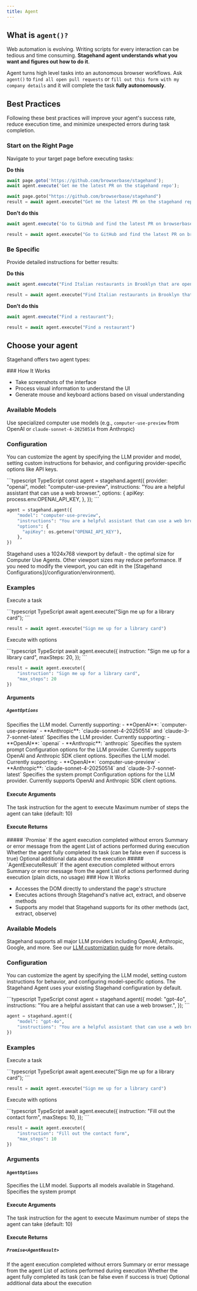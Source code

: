 ```yaml
---
title: Agent
---
```


## What is `agent()?`

Web automation is evolving. Writing scripts for every interaction can be tedious and time consuming. **Stagehand agent understands what you want and figures out how to do it**.

Agent turns high level tasks into an autonomous browser workflows. Ask `agent()` to `find all open pull requests` or `fill out this form with my company details` and it will complete the task **fully autonomously**.

## Best Practices

Following these best practices will improve your agent's success rate, reduce execution time, and minimize unexpected errors during task completion.
### Start on the Right Page
Navigate to your target page before executing tasks:

**Do this**
<CodeGroup>
```typescript TypeScript
await page.goto('https://github.com/browserbase/stagehand');
await agent.execute('Get me the latest PR on the stagehand repo');
```

```python Python
await page.goto("https://github.com/browserbase/stagehand")
result = await agent.execute("Get me the latest PR on the stagehand repo")
```
</CodeGroup>

**Don't do this**
<CodeGroup>
```typescript TypeScript
await agent.execute('Go to GitHub and find the latest PR on browserbase/stagehand');
```

```python Python
result = await agent.execute("Go to GitHub and find the latest PR on browserbase/stagehand")
```
</CodeGroup>

### Be Specific
Provide detailed instructions for better results:

**Do this**
<CodeGroup>
```typescript TypeScript
await agent.execute("Find Italian restaurants in Brooklyn that are open after 10pm and have outdoor seating");
```

```python Python
result = await agent.execute("Find Italian restaurants in Brooklyn that are open after 10pm and have outdoor seating")
```
</CodeGroup>

**Don't do this**
<CodeGroup>
```typescript TypeScript
await agent.execute("Find a restaurant");
```

```python Python
result = await agent.execute("Find a restaurant")
```
</CodeGroup>

## Choose your agent

Stagehand offers two agent types:

<Tabs>
<Tab title="Computer Use Agent">
### How It Works

- Take screenshots of the interface
- Process visual information to understand the UI
- Generate mouse and keyboard actions based on visual understanding

### Available Models

Use specialized computer use models (e.g., `computer-use-preview` from OpenAI or `claude-sonnet-4-20250514` from Anthropic)

### Configuration

You can customize the agent by specifying the LLM provider and model, setting custom instructions for behavior, and configuring provider-specific options like API keys.

<CodeGroup>
```typescript TypeScript
const agent = stagehand.agent({
  provider: "openai",
  model: "computer-use-preview",
  instructions: "You are a helpful assistant that can use a web browser.",
  options: {
    apiKey: process.env.OPENAI_API_KEY,
  },
});
```

```python Python
agent = stagehand.agent({
    "model": "computer-use-preview",
    "instructions": "You are a helpful assistant that can use a web browser.",
    "options": {
      "apiKey": os.getenv("OPENAI_API_KEY"),
    },
})
```
</CodeGroup>

<Warning>
Stagehand uses a 1024x768 viewport by default - the optimal size for Computer Use Agents. Other viewport sizes may reduce performance. If you need to modify the viewport, you can edit in the [Stagehand Configurations](/configuration/environment).
</Warning>

### Examples

Execute a task

<CodeGroup>
```typescript TypeScript
await agent.execute("Sign me up for a library card");
```

```python Python
result = await agent.execute("Sign me up for a library card")
```
</CodeGroup>

Execute with options

<CodeGroup>
```typescript TypeScript
await agent.execute({
  instruction: "Sign me up for a library card",
  maxSteps: 20,
});
```

```python Python
result = await agent.execute({
    "instruction": "Sign me up for a library card",
    "max_steps": 20
})
```
</CodeGroup>

#### Arguments

##### `AgentOptions`

<Tabs>
<Tab title="TypeScript">
<ParamField path="model" type="string" required>
  Specifies the LLM model.
  Currently supporting:
  - **OpenAI**:  `computer-use-preview`
  - **Anthropic**:  `claude-sonnet-4-20250514` and `claude-3-7-sonnet-latest`
</ParamField>

<ParamField path="provider" type="string" required>
  Specifies the LLM provider.
  Currently supporting:
  - **OpenAI**:  `openai`
  - **Anthropic**:  `anthropic`
</ParamField>

<ParamField path="instructions" type="string">
  Specifies the system prompt
</ParamField>

<ParamField path="options" type="object">
  Configuration options for the LLM provider. Currently supports OpenAI and Anthropic SDK client options. 
</ParamField>
</Tab>

<Tab title="Python">
<ParamField path="model" type="string" required>
  Specifies the LLM model.
  Currently supporting:
  - **OpenAI**:  `computer-use-preview`
  - **Anthropic**:  `claude-sonnet-4-20250514` and `claude-3-7-sonnet-latest`
</ParamField>

<ParamField path="instructions" type="string">
  Specifies the system prompt
</ParamField>

<ParamField path="options" type="dict">
  Configuration options for the LLM provider. Currently supports OpenAI and Anthropic SDK client options. 
</ParamField>
</Tab>
</Tabs>

#### Execute Arguments

<ParamField path="instruction" type="string" required>
  The task instruction for the agent to execute
</ParamField>

<ParamField path="maxSteps" type="number">
  Maximum number of steps the agent can take (default: 10)
</ParamField>

#### Execute Returns

<Tabs>
<Tab title="TypeScript">
##### `Promise<AgentResult>`

<ParamField path="success" type="boolean">
  If the agent execution completed without errors
</ParamField>

<ParamField path="message" type="string">
  Summary or error message from the agent
</ParamField>

<ParamField path="actions" type="AgentAction[]">
  List of actions performed during execution
</ParamField>

<ParamField path="completed" type="boolean">
  Whether the agent fully completed its task (can be false even if success is true)
</ParamField>

<ParamField path="metadata" type="Record<string, unknown>">
  Optional additional data about the execution
</ParamField>
</Tab>

<Tab title="Python">
##### `AgentExecuteResult`

<ParamField path="success" type="bool">
  If the agent execution completed without errors
</ParamField>

<ParamField path="message" type="str | None">
  Summary or error message from the agent
</ParamField>

<ParamField path="actions" type="list[dict]">
  List of actions performed during execution (plain dicts, no usage)
</ParamField>
</Tab>
</Tabs>
</Tab>

<Tab title="Stagehand Agent">
### How It Works

- Accesses the DOM directly to understand the page's structure
- Executes actions through Stagehand's native act, extract, and observe methods
- Supports any model that Stagehand supports for its other methods (act, extract, observe)

### Available Models

Stagehand supports all major LLM providers including OpenAI, Anthropic, Google, and more. See our [LLM customization guide](/configuration/llm_customization) for more details.

### Configuration

You can customize the agent by specifying the LLM model, setting custom instructions for behavior, and configuring model-specific options. The Stagehand Agent uses your existing Stagehand configuration by default.

<CodeGroup>
```typescript TypeScript
const agent = stagehand.agent({
  model: "gpt-4o",
  instructions: "You are a helpful assistant that can use a web browser.",
});
```

```python Python
agent = stagehand.agent({
    "model": "gpt-4o",
    "instructions": "You are a helpful assistant that can use a web browser.",
})
```
</CodeGroup>

### Examples

Execute a task

<CodeGroup>
```typescript TypeScript
await agent.execute("Sign me up for a library card");
```

```python Python
result = await agent.execute("Sign me up for a library card")
```
</CodeGroup>

Execute with options

<CodeGroup>
```typescript TypeScript
await agent.execute({
  instruction: "Fill out the contact form",
  maxSteps: 10,
});
```

```python Python
result = await agent.execute({
    "instruction": "Fill out the contact form",
    "max_steps": 10
})
```
</CodeGroup>

### Arguments

#### `AgentOptions`

<ParamField path="model" type="string">
  Specifies the LLM model. Supports all models available in Stagehand.
</ParamField>

<ParamField path="instructions" type="string">
  Specifies the system prompt
</ParamField>

#### Execute Arguments

<ParamField path="instruction" type="string" required>
  The task instruction for the agent to execute
</ParamField>

<ParamField path="maxSteps" type="number">
  Maximum number of steps the agent can take (default: 10)
</ParamField>

#### Execute Returns

##### `Promise<AgentResult>`

<ParamField path="success" type="boolean">
  If the agent execution completed without errors
</ParamField>

<ParamField path="message" type="string">
  Summary or error message from the agent
</ParamField>

<ParamField path="actions" type="AgentAction[]">
  List of actions performed during execution
</ParamField>

<ParamField path="completed" type="boolean">
  Whether the agent fully completed its task (can be false even if success is true)
</ParamField>

<ParamField path="metadata" type="Record<string, unknown>">
  Optional additional data about the execution
</ParamField>
</Tab>
</Tabs>

